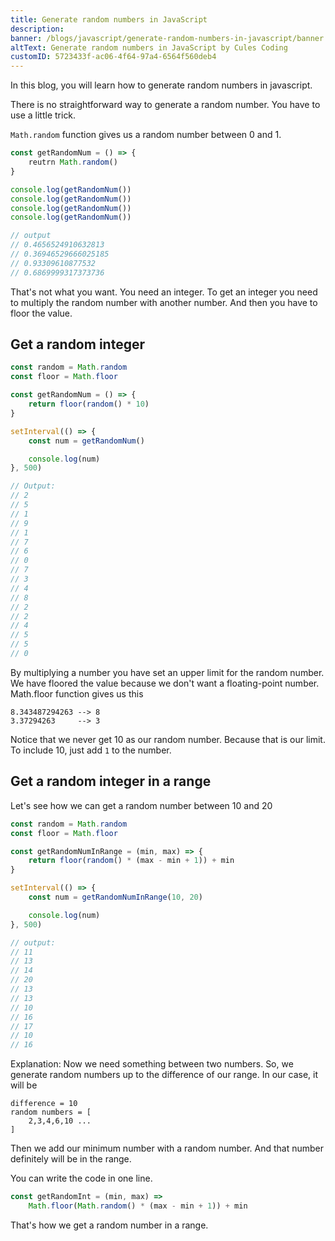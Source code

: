 ```yaml
---
title: Generate random numbers in JavaScript
description:
banner: /blogs/javascript/generate-random-numbers-in-javascript/banner.png
altText: Generate random numbers in JavaScript by Cules Coding
customID: 5723433f-ac06-4f64-97a4-6564f560deb4
---
```


In this blog, you will learn how to generate random numbers in javascript.

There is no straightforward way to generate a random number. You have to use a little trick.

`Math.random` function gives us a random number between 0 and 1.

```javascript
const getRandomNum = () => {
	reutrn Math.random()
}

console.log(getRandomNum())
console.log(getRandomNum())
console.log(getRandomNum())
console.log(getRandomNum())

// output
// 0.4656524910632813
// 0.36946529666025185
// 0.93309610877532
// 0.6869999317373736
```

That's not what you want. You need an integer. To get an integer you need to multiply the random number with another number. And then you have to floor the value.

## Get a random integer

```javascript
const random = Math.random
const floor = Math.floor

const getRandomNum = () => {
	return floor(random() * 10)
}

setInterval(() => {
	const num = getRandomNum()

	console.log(num)
}, 500)

// Output:
// 2
// 5
// 1
// 9
// 1
// 7
// 6
// 0
// 7
// 3
// 4
// 8
// 2
// 2
// 4
// 5
// 5
// 0
```

By multiplying a number you have set an upper limit for the random number.
We have floored the value because we don't want a floating-point number.
Math.floor function gives us this
```
8.343487294263 --> 8
3.37294263	   --> 3
```

Notice that we never get 10 as our random number. Because that is our limit. To include 10, just add `1` to the number.


## Get a random integer in a range
Let's see how we can get a random number between 10 and 20

```javascript
const random = Math.random
const floor = Math.floor

const getRandomNumInRange = (min, max) => {
	return floor(random() * (max - min + 1)) + min
}

setInterval(() => {
	const num = getRandomNumInRange(10, 20)

	console.log(num)
}, 500)

// output:
// 11
// 13
// 14
// 20
// 13
// 13
// 10
// 16
// 17
// 10
// 16
```
Explanation:
Now we need something between two numbers. So, we generate random numbers up to the difference of our range.
In our case, it will be 
```
difference = 10
random numbers = [
	2,3,4,6,10 ...
]
```
Then we add our minimum number with a random number. And that number definitely will be in the range. 

You can write the code in one line.
```javascript
const getRandomInt = (min, max) =>
	Math.floor(Math.random() * (max - min + 1)) + min
```
That's how we get a random number in a range.

